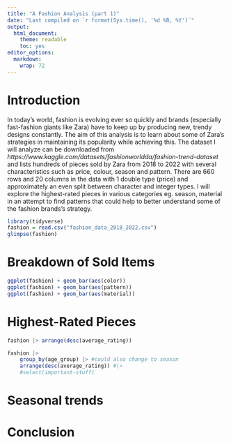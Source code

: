 ---
title: "A Fashion Analysis (part 1)"
date: "Last compiled on `r format(Sys.time(), '%d %B, %Y')`"
output:
  html_document:
    theme: readable
    toc: yes
editor_options: 
  markdown: 
    wrap: 72
---

# Introduction
In today’s world, fashion is evolving ever so quickly and brands (especially fast-fashion giants like Zara) have to keep up by producing new, trendy designs constantly. The aim of this analysis is to learn about some of Zara’s strategies in maintaining its popularity while achieving this. The dataset I will analyze can be downloaded from *https://www.kaggle.com/datasets/fashionworldda/fashion-trend-dataset* and lists hundreds of pieces sold by Zara from 2018 to 2022 with several characteristics such as price, colour, season and pattern. There are 660 rows and 20 columns in the data with 1 double type (price) and approximately an even split between character and integer types. I will explore the highest-rated pieces in various categories eg. season, material in an attempt to find patterns that could help to better understand some of the fashion brands’s strategy. 
```{r}
library(tidyverse)
fashion = read.csv("fashion_data_2018_2022.csv")
glimpse(fashion)
```

# Breakdown of Sold Items

```{r}
ggplot(fashion) + geom_bar(aes(color))
ggplot(fashion) + geom_bar(aes(pattern))
ggplot(fashion) + geom_bar(aes(material))
```

# Highest-Rated Pieces

```{r}
fashion |> arrange(desc(average_rating))

fashion |>
	group_by(age_group) |> #could also change to season
	arrange(desc(average_rating)) #|>
	#select(important-stuff)

```

# Seasonal trends

# Conclusion